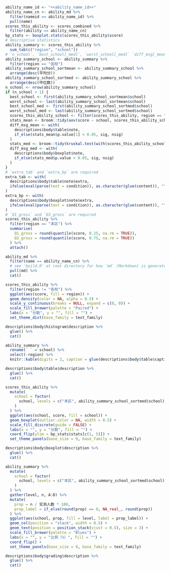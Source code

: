 ```r
ability_name_id <- "<<ability_name_id>>"
ability_name_cn <- ability_md %>% 
  filter(nameid == ability_name_id) %>% 
  pull(name)
scores_this_ability <- scores_combined %>%
  filter(ability == ability_name_cn)
bp_stats <- boxplot.stats(scores_this_ability$score)
# descriptive statistics
ability_summary <- scores_this_ability %>%
  sum_tab(c("region", "school"))
# `n_school`, `best_school[_med]`, `worst_school[_med]` `diff_msg[_mean/_med]` are required
ability_summary_school <- ability_summary %>%
  filter(region == "各校")
ability_summary_school_sortmean <- ability_summary_school %>%
  arrange(desc(平均分))
ability_summary_school_sortmed <- ability_summary_school %>%
  arrange(desc(中位数))
n_school <- nrow(ability_summary_school)
if (n_school > 1) {
  best_school <- first(ability_summary_school_sortmean$school)
  worst_school <- last(ability_summary_school_sortmean$school)
  best_school_med <- first(ability_summary_school_sortmed$school)
  worst_school_med <- last(ability_summary_school_sortmed$school)
  scores_this_ability_school <- filter(scores_this_ability, region == "各校")
  stats_mean <- broom::tidy(aov(score ~ school, scores_this_ability_school))
  diff_msg_mean <- with(
    descriptions$body$table$note,
    if_else(stats_mean$p.value[1] < 0.05, sig, nsig)
  ) 
  stats_med <- broom::tidy(kruskal.test(with(scores_this_ability_school, split(score, school))))
  diff_msg_med <- with(
    descriptions$body$boxplot$note,
    if_else(stats_med$p.value < 0.05, sig, nsig)
  )
}
# `extra_tab` and `extra_bp` are required
extra_tab <- with(
  descriptions$body$table$note$extra,
  ifelse(eval(parse(text = condition)), as.character(glue(content)), "")
)
extra_bp <- with(
  descriptions$body$boxplot$note$extra,
  ifelse(eval(parse(text = condition)), as.character(glue(content)), "")
)
# `Q1_gross` and `Q3_gross` are required
scores_this_ability %>% 
  filter(region == "本区") %>% 
  summarise(
    Q1_gross = round(quantile(score, 0.25, na.rm = TRUE)),
    Q3_gross = round(quantile(score, 0.75, na.rm = TRUE))
  ) %>% 
  attach()
```

```r
ability_md %>%
  filter(name == ability_name_cn) %>%
  # see 'build.R' at root directory for how `md` (Markdown) is generated
  pull(md) %>%
  cat()
```

```r
scores_this_ability %>%
  filter(region != "各校") %>%
  ggplot(aes(score, fill = region)) +
  geom_density(color = NA, alpha = 0.5) +
  scale_y_continuous(breaks = NULL, expand = c(0, 0)) +
  scale_fill_brewer(palette = "Paired") +
  labs(x = "分数", y = "", fill = "") +
  set_theme_dist(base_family = text_family)
```

```r
descriptions$body$histogram$description %>%
  glue() %>%
  cat()
```

```r
ability_summary %>%
  rename(` ` = school) %>%
  select(-region) %>%
  knitr::kable(digits = 2, caption = glue(descriptions$body$table$caption))
```

```r
descriptions$body$table$description %>%
  glue() %>%
  cat()
```

```r
scores_this_ability %>%
  mutate(
    school = factor(
      school, levels = c("本区", ability_summary_school_sortmed$school)
    )
  ) %>%
  ggplot(aes(school, score, fill = school)) +
  geom_boxplot(outlier.color = NA, width = 0.5) +
  scale_fill_discrete(guide = FALSE) +
  labs(x = "", y = "分数", fill = "") +
  coord_flip(ylim = bp_stats$stats[c(1, 5)]) +
  set_theme_panels(base_size = 9, base_family = text_family)
```

```r
descriptions$body$boxplot$description %>%
  glue() %>%
  cat()
```

```r
ability_summary %>%
  mutate(
    school = factor(
      school, levels = c("本区", ability_summary_school_sortmed$school)
    )
  ) %>%
  gather(level, n, A:D) %>%
  mutate(
    prop = n / 实测人数 * 100,
    prop_label = if_else(round(prop) == 0, NA_real_, round(prop))
  ) %>%
  ggplot(aes(school, prop, fill = level, label = prop_label)) +
  geom_col(position = "stack", width = 0.5) +
  geom_text(position = position_stack(vjust = 0.5), size = 3) +
  scale_fill_brewer(palette = "Blues") +
  labs(x = "", y = "比例（%）", fill = "") +
  coord_flip() +
  set_theme_panels(base_size = 9, base_family = text_family)
```

```r
descriptions$body$grading$description %>%
  glue() %>%
  cat()
```
